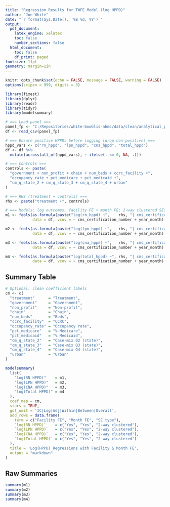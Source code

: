 ```yaml
---
title: "Regression Results for TWFE Model (log HPPD)"
author: "Joe White"
date: "`r format(Sys.Date(), '%B %d, %Y')`"
output:
  pdf_document:
    latex_engine: xelatex
    toc: false
    number_sections: false
  html_document:
    toc: false
    df_print: paged
fontsize: 11pt
geometry: margin=1in
---
```


```r
knitr::opts_chunk$set(echo = FALSE, message = FALSE, warning = FALSE)
options(scipen = 999, digits = 3)

library(fixest)
library(dplyr)
library(readr)
library(tidyr)
library(modelsummary)
```

```r
# === Load panel ===
panel_fp <- "C:/Repositories/white-bowblis-nhmc/data/clean/analytical_panel.csv"
df <- read_csv(panel_fp)

# === Ensure positive HPPDs before logging (drop non-positive) ===
hppd_vars <- c("rn_hppd", "lpn_hppd", "cna_hppd", "total_hppd")
df <- df %>%
  mutate(across(all_of(hppd_vars), ~ ifelse(. <= 0, NA, .)))

# === Controls ===
controls <- paste(
  "government + non_profit + chain + num_beds + ccrc_facility +",
  "occupancy_rate + pct_medicare + pct_medicaid +",
  "cm_q_state_2 + cm_q_state_3 + cm_q_state_4 + urban"
)

# === RHS (treatment + controls) ===
rhs <- paste("treatment +", controls)

# === Models: log outcomes, facility FE + month FE; 2-way clustered SEs ===
m1 <- feols(as.formula(paste("log(rn_hppd) ~",    rhs, "| cms_certification_number + year_month")),
            data = df, vcov = ~ cms_certification_number + year_month)

m2 <- feols(as.formula(paste("log(lpn_hppd) ~",   rhs, "| cms_certification_number + year_month")),
            data = df, vcov = ~ cms_certification_number + year_month)

m3 <- feols(as.formula(paste("log(cna_hppd) ~",   rhs, "| cms_certification_number + year_month")),
            data = df, vcov = ~ cms_certification_number + year_month)

m4 <- feols(as.formula(paste("log(total_hppd) ~", rhs, "| cms_certification_number + year_month")),
            data = df, vcov = ~ cms_certification_number + year_month)
```

## Summary Table

```r
# Optional: clean coefficient labels
cm <- c(
  "treatment"      = "Treatment",
  "government"     = "Government",
  "non_profit"     = "Non-profit",
  "chain"          = "Chain",
  "num_beds"       = "Beds",
  "ccrc_facility"  = "CCRC",
  "occupancy_rate" = "Occupancy rate",
  "pct_medicare"   = "% Medicare",
  "pct_medicaid"   = "% Medicaid",
  "cm_q_state_2"   = "Case-mix Q2 (state)",
  "cm_q_state_3"   = "Case-mix Q3 (state)",
  "cm_q_state_4"   = "Case-mix Q4 (state)",
  "urban"          = "Urban"
)

modelsummary(
  list(
    "log(RN HPPD)"    = m1,
    "log(LPN HPPD)"   = m2,
    "log(CNA HPPD)"   = m3,
    "log(Total HPPD)" = m4
  ),
  coef_map = cm,
  stars = TRUE,
  gof_omit = 'IC|Log|Adj|Within|Between|Overall',
  add_rows = data.frame(
    term = c("Facility FE", "Month FE", "SE type"),
    `log(RN HPPD)`    = c("Yes", "Yes", "2-way clustered"),
    `log(LPN HPPD)`   = c("Yes", "Yes", "2-way clustered"),
    `log(CNA HPPD)`   = c("Yes", "Yes", "2-way clustered"),
    `log(Total HPPD)` = c("Yes", "Yes", "2-way clustered")
  ),
  title = 'Log(HPPD) Regressions with Facility & Month FE',
  output = "markdown"
)
```

## Raw Summaries

```r
summary(m1)
summary(m2)
summary(m3)
summary(m4)
```